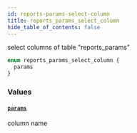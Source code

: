 ```yaml
---
id: reports-params-select-column
title: reports_params_select_column
hide_table_of_contents: false
---
```



select columns of table "reports_params"

```graphql
enum reports_params_select_column {
  params
}
```


### Values

#### [`params`](#)

column name




